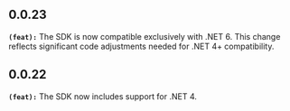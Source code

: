 ## 0.0.23
**`(feat):`** The SDK is now compatible exclusively with .NET 6. This change reflects significant code adjustments needed for .NET 4+ compatibility.

## 0.0.22
**`(feat):`** The SDK now includes support for .NET 4.


